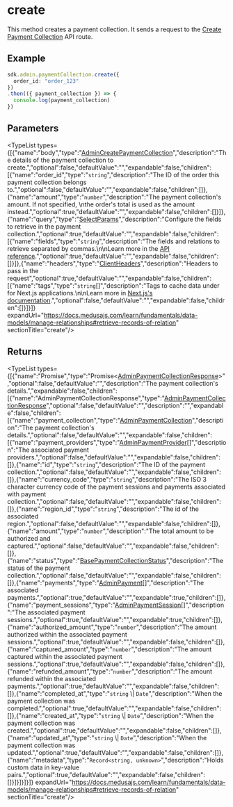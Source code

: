 
# create

This method creates a payment collection. It sends a request to the
[Create Payment Collection](https://docs.medusajs.com/api/admin#payment-collections\_postpaymentcollections)
API route.

## Example

```ts
sdk.admin.paymentCollection.create({
  order_id: "order_123"
})
.then(({ payment_collection }) => {
  console.log(payment_collection)
})
```

## Parameters

<TypeList types={[{"name":"body","type":"[AdminCreatePaymentCollection](../../../../../types/HttpTypes/interfaces/types.HttpTypes.AdminCreatePaymentCollection/page.mdx)","description":"The details of the payment collection to create.","optional":false,"defaultValue":"","expandable":false,"children":[{"name":"order_id","type":"`string`","description":"The ID of the order this payment collection belongs to.","optional":false,"defaultValue":"","expandable":false,"children":[]},{"name":"amount","type":"`number`","description":"The payment collection's amount. If not specified, \nthe order's total is used as the amount instead.","optional":true,"defaultValue":"","expandable":false,"children":[]}]},{"name":"query","type":"[SelectParams](../../../../../types/HttpTypes/interfaces/types.HttpTypes.SelectParams/page.mdx)","description":"Configure the fields to retrieve in the payment collection.","optional":true,"defaultValue":"","expandable":false,"children":[{"name":"fields","type":"`string`","description":"The fields and relations to retrieve separated by commas.\n\nLearn more in the [API reference](https://docs.medusajs.com/api/store#select-fields-and-relations).","optional":true,"defaultValue":"","expandable":false,"children":[]}]},{"name":"headers","type":"[ClientHeaders](../../../types/js_sdk.admin.ClientHeaders/page.mdx)","description":"Headers to pass in the request","optional":true,"defaultValue":"","expandable":false,"children":[{"name":"tags","type":"`string`[]","description":"Tags to cache data under for Next.js applications.\n\nLearn more in [Next.js's documentation](https://nextjs.org/docs/app/building-your-application/caching#fetch-optionsnexttags-and-revalidatetag).","optional":false,"defaultValue":"","expandable":false,"children":[]}]}]} expandUrl="https://docs.medusajs.com/learn/fundamentals/data-models/manage-relationships#retrieve-records-of-relation" sectionTitle="create"/>

## Returns

<TypeList types={[{"name":"Promise","type":"Promise&#60;[AdminPaymentCollectionResponse](../../../../../types/HttpTypes/interfaces/types.HttpTypes.AdminPaymentCollectionResponse/page.mdx)&#62;","optional":false,"defaultValue":"","description":"The payment collection's details.","expandable":false,"children":[{"name":"AdminPaymentCollectionResponse","type":"[AdminPaymentCollectionResponse](../../../../../types/HttpTypes/interfaces/types.HttpTypes.AdminPaymentCollectionResponse/page.mdx)","optional":false,"defaultValue":"","description":"","expandable":false,"children":[{"name":"payment_collection","type":"[AdminPaymentCollection](../../../../../types/HttpTypes/interfaces/types.HttpTypes.AdminPaymentCollection/page.mdx)","description":"The payment collection's details.","optional":false,"defaultValue":"","expandable":false,"children":[{"name":"payment_providers","type":"[AdminPaymentProvider](../../../../../types/HttpTypes/interfaces/types.HttpTypes.AdminPaymentProvider/page.mdx)[]","description":"The associated payment providers.","optional":false,"defaultValue":"","expandable":false,"children":[]},{"name":"id","type":"`string`","description":"The ID of the payment collection.","optional":false,"defaultValue":"","expandable":false,"children":[]},{"name":"currency_code","type":"`string`","description":"The ISO 3 character currency code of the payment sessions and payments associated with payment collection.","optional":false,"defaultValue":"","expandable":false,"children":[]},{"name":"region_id","type":"`string`","description":"The id of the associated region.","optional":false,"defaultValue":"","expandable":false,"children":[]},{"name":"amount","type":"`number`","description":"The total amount to be authorized and captured.","optional":false,"defaultValue":"","expandable":false,"children":[]},{"name":"status","type":"[BasePaymentCollectionStatus](../../../../../types/types/types.BasePaymentCollectionStatus/page.mdx)","description":"The status of the payment collection.","optional":false,"defaultValue":"","expandable":false,"children":[]},{"name":"payments","type":"[AdminPayment](../../../../../types/HttpTypes/interfaces/types.HttpTypes.AdminPayment/page.mdx)[]","description":"The associated payments.","optional":true,"defaultValue":"","expandable":true,"children":[]},{"name":"payment_sessions","type":"[AdminPaymentSession](../../../../../types/HttpTypes/interfaces/types.HttpTypes.AdminPaymentSession/page.mdx)[]","description":"The associated payment sessions.","optional":true,"defaultValue":"","expandable":true,"children":[]},{"name":"authorized_amount","type":"`number`","description":"The amount authorized within the associated payment sessions.","optional":true,"defaultValue":"","expandable":false,"children":[]},{"name":"captured_amount","type":"`number`","description":"The amount captured within the associated payment sessions.","optional":true,"defaultValue":"","expandable":false,"children":[]},{"name":"refunded_amount","type":"`number`","description":"The amount refunded within the associated payments.","optional":true,"defaultValue":"","expandable":false,"children":[]},{"name":"completed_at","type":"`string` \\| `Date`","description":"When the payment collection was completed.","optional":true,"defaultValue":"","expandable":false,"children":[]},{"name":"created_at","type":"`string` \\| `Date`","description":"When the payment collection was created.","optional":true,"defaultValue":"","expandable":false,"children":[]},{"name":"updated_at","type":"`string` \\| `Date`","description":"When the payment collection was updated.","optional":true,"defaultValue":"","expandable":false,"children":[]},{"name":"metadata","type":"`Record<string, unknown>`","description":"Holds custom data in key-value pairs.","optional":true,"defaultValue":"","expandable":false,"children":[]}]}]}]}]} expandUrl="https://docs.medusajs.com/learn/fundamentals/data-models/manage-relationships#retrieve-records-of-relation" sectionTitle="create"/>
